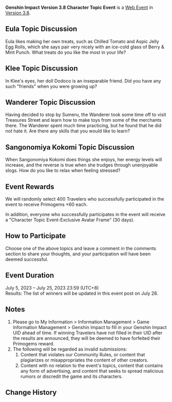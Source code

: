 {{Event
|name              = Genshin Impact Version 3.8 Character Topic Event
|image             = Genshin Impact Version 3.8 Character Topic Event.png
|type              = Web
|group             = Submission
|time_known        = yes
|time_start        = 2023-07-05 12:00:00
|time_start_offset = GMT+8
|time_end          = 2023-07-25 23:59:59
|time_end_offset   = GMT+8
|link              = https://www.hoyolab.com/article/19817912
}}
{{Description|Hello Travelers~<br>This time, we'll be meeting Eula, Klee, Wanderer, and Sangonomiya Kokomi! Leave a comment in the comments section for a chance to win Primogem rewards~}}
'''Genshin Impact Version 3.8 Character Topic Event''' is a [[Web Event]] in [[Version 3.8]].

==Eula Topic Discussion==
Eula likes making her own treats, such as Chilled Tomato and Aspic Jelly Egg Rolls, which she says pair very nicely with an ice-cold glass of Berry & Mint Punch. What treats do you like the most in your life?

==Klee Topic Discussion==
In Klee's eyes, her doll Dodoco is an inseparable friend. Did you have any such "friends" when you were growing up?

==Wanderer Topic Discussion==
Having decided to stop by Sumeru, the Wanderer took some time off to visit Treasures Street and learn how to make toys from some of the merchants there. The Wanderer spent much time practicing, but he found that he did not hate it. Are there any skills that you would like to learn?

==Sangonomiya Kokomi Topic Discussion==
When Sangonomiya Kokomi does things she enjoys, her energy levels will increase, and the reverse is true when she trudges through unenjoyable slogs. How do you like to relax when feeling stressed?

==Event Rewards==
We will randomly select 400 Travelers who successfully participated in the event to receive Primogems ×60 each.

In addition, everyone who successfully participates in the event will receive a "Character Topic Event-Exclusive Avatar Frame" (30 days).

==How to Participate==
Choose one of the above topics and leave a comment in the comments section to share your thoughts, and your participation will have been deemed successful.

==Event Duration==
July 5, 2023 – July 25, 2023 23:59 (UTC+8)<br>
Results: The list of winners will be updated in this event post on July 28.

==Notes==
# Please go to My Information > Information Management > Game Information Management > Genshin Impact to fill in your Genshin Impact UID ahead of time. If winning Travelers have not filled in their UID after the results are announced, they will be deemed to have forfeited their Primogems reward.
# The following will be regarded as invalid submissions:
## Content that violates our Community Rules, or content that plagiarizes or misappropriates the content of other creators.
## Content with no relation to the event's topics, content that contains any form of advertising, and content that seeks to spread malicious rumors or discredit the game and its characters.

==Change History==
{{Change History|3.8}}